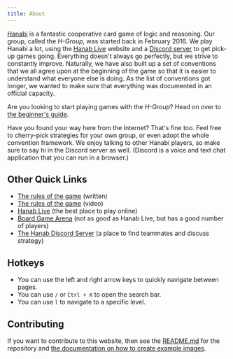 ```yaml
---
title: About
---
```


[Hanabi](https://boardgamegeek.com/boardgame/98778/hanabi) is a fantastic cooperative card game of logic and reasoning. Our group, called the _H-Group_, was started back in February 2016. We play Hanabi a lot, using the [Hanab Live](https://hanab.live) website and a [Discord server](https://discord.gg/FADvkJp) to get pick-up games going. Everything doesn't always go perfectly, but we strive to constantly improve. Naturally, we have also built up a set of conventions that we all agree upon at the beginning of the game so that it is easier to understand what everyone else is doing. As the list of conventions got longer, we wanted to make sure that everything was documented in an official capacity.

Are you looking to start playing games with the _H-Group_? Head on over to [the beginner's guide](/beginner).

Have you found your way here from the Internet? That's fine too. Feel free to cherry-pick strategies for your own group, or even adopt the whole convention framework. We enjoy talking to other Hanabi players, so make sure to say hi in the Discord server as well. (Discord is a voice and text chat application that you can run in a browser.)

## Other Quick Links

- [The rules of the game](https://github.com/hanabi/hanabi.github.io/blob/main/misc/rules.md) (written)
- [The rules of the game](https://www.youtube.com/watch?v=VrFCekQb4nY) (video)
- [Hanab Live](https://hanab.live) (the best place to play online)
- [Board Game Arena](http://boardgamearena.com) (not as good as Hanab Live, but has a good number of players)
- [The Hanab Discord Server](https://discord.gg/FADvkJp) (a place to find teammates and discuss strategy)

## Hotkeys

- You can use the left and right arrow keys to quickly navigate between pages.
- You can use `/` or `Ctrl + K` to open the search bar.
- You can use `l` to navigate to a specific level.

## Contributing

If you want to contribute to this website, then see the [README.md](https://github.com/hanabi/hanabi.github.io/blob/main/README.md) for the repository and [the documentation on how to create example images](example-images.mdx).
